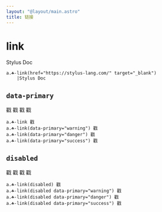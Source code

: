 ```yaml
---
layout: "@layout/main.astro"
title: 链接
---
```



# link

<Scape tag="a" class="☘-link" href="https://stylus-lang.com/" target="_blank">Stylus Doc</Scape>

```pug
a.☘-link(href="https://stylus-lang.com/" target="_blank")
    |Stylus Doc
```


## `data-primary`

<Scape tag="a" class="☘-link">戳</Scape>
<Scape tag="a" class="☘-link" data-primary="warning">戳</Scape>
<Scape tag="a" class="☘-link" data-primary="danger">戳</Scape>
<Scape tag="a" class="☘-link" data-primary="success">戳</Scape>

```pug
a.☘-link 戳
a.☘-link(data-primary="warning") 戳
a.☘-link(data-primary="danger") 戳
a.☘-link(data-primary="success") 戳
```


## `disabled`

<Scape tag="a" class="☘-link" disabled>戳</Scape>
<Scape tag="a" class="☘-link" disabled data-primary="warning">戳</Scape>
<Scape tag="a" class="☘-link" disabled data-primary="danger">戳</Scape>
<Scape tag="a" class="☘-link" disabled data-primary="success">戳</Scape>

```pug
a.☘-link(disabled) 戳
a.☘-link(disabled data-primary="warning") 戳
a.☘-link(disabled data-primary="danger") 戳
a.☘-link(disabled data-primary="success") 戳
```
